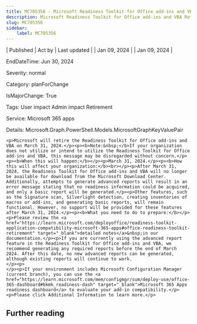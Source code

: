 ```yaml
---
title: MC705356 - Microsoft Readiness Toolkit for Office add-ins and VBA Retirement note
description: Microsoft Readiness Toolkit for Office add-ins and VBA Retirement note
slug: MC705356
sidebar:
    label: MC705356
---
```



| Published | Act by | Last updated |
| Jan 09, 2024 |  | Jan 09, 2024 |

EndDateTime: Jun 30, 2024

Severity: normal

Category: planForChange

IsMajorChange: True

Tags: User impact Admin impact Retirement

Service: Microsoft 365 apps

Details: Microsoft.Graph.PowerShell.Models.MicrosoftGraphKeyValuePair

```
<p>Microsoft will retire the Readiness Toolkit for Office add-ins and VBA on March 31, 2024.</p><p><b>Note:&nbsp;</b>If your organization does not utilize or intend to utilize the Readiness Toolkit for Office add-ins and VBA, this message may be disregarded without concern.</p><p><b>When this will happen:</b></p><p>March 31, 2024.</p><p><b>How this will affect your organization:</b><br></p><p>After March 31, 2024, the Readiness Toolkit for Office add-ins and VBA will no longer be available for download from the Microsoft Download Center. Additionally, attempts to generate advanced reports will result in an error message stating that no readiness information could be acquired, and only a basic report will be generated.</p><p>Other features, such as the Signature scan, Silverlight detection, creating inventories of macros or add-ins, and generating basic reports, will remain functional. However, no support will be provided for these features after March 31, 2024.</p><p><b>What you need to do to prepare:</b></p><p>Please review the <a href="https://learn.microsoft.com/deployoffice/readiness-toolkit-application-compatibility-microsoft-365-apps#office-readiness-toolkit-retirement" target="_blank">detailed notes</a>&nbsp;in our documentation.</p><p>If you are currently using the advanced report feature in the Readiness Toolkit for Office add-ins and VBA, we recommend generating any required reports before the end of March 2024. After this date, no new advanced reports can be generated, although existing reports will continue to work.
</p><p>
</p><p>If your environment includes Microsoft Configuration Manager (current branch), you can use the <a href="https://learn.microsoft.com/mem/configmgr/sum/deploy-use/office-365-dashboard#bkmk_readiness-dash" target="_blank">Microsoft 365 Apps readiness dashboard</a> to evaluate your add-in compatibility.</p><p>Please click Additional Information to learn more.</p>
```

## Further reading
